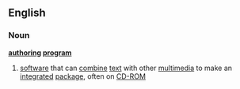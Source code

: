 ==English==
===Noun===
'''[[authoring]] [[program]]'''
#{{computing}} [[software]] that can [[combine]] [[text]] with other [[multimedia]] to make an [[integrate]]d [[package]], often on [[CD-ROM]]